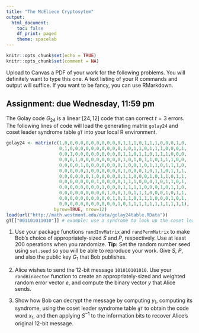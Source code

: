 ```yaml
---
title: "The McEliece Cryptosytem"
output:
  html_document:
    toc: false
    df_print: paged
    theme: spacelab
---
```


```r
knitr::opts_chunk$set(echo = TRUE)
knitr::opts_chunk$set(comment = NA)
```

Upload to Canvas a PDF of your work for the following problems. You will definitely want to type this one. A text listing of your R commands and output will suffice. If you want to be fancy, you can use RMarkdown.

## Assignment: due Wednesday, 11:59 pm

The Golay code $G_{24}$ is a linear $[24,12]$ code that can correct $t=3$ errors. The following lines of code will load the generating matrix `golay24` and coset leader syndrome table `gT` into your local R environment.

```r
golay24 <- matrix(c(1,0,0,0,0,0,0,0,0,0,0,0,1,1,1,0,1,1,1,0,0,0,1,0,
                    0,1,0,0,0,0,0,0,0,0,0,0,1,0,1,1,0,1,1,1,0,0,0,1,
                    0,0,1,0,0,0,0,0,0,0,0,0,1,1,0,1,1,0,1,1,1,0,0,0,
                    0,0,0,1,0,0,0,0,0,0,0,0,1,0,1,0,1,1,0,1,1,1,0,0,
                    0,0,0,0,1,0,0,0,0,0,0,0,1,0,0,1,0,1,1,0,1,1,1,0,
                    0,0,0,0,0,1,0,0,0,0,0,0,1,0,0,0,1,0,1,1,0,1,1,1,
                    0,0,0,0,0,0,1,0,0,0,0,0,1,1,0,0,0,1,0,1,1,0,1,1,
                    0,0,0,0,0,0,0,1,0,0,0,0,1,1,1,0,0,0,1,0,1,1,0,1,
                    0,0,0,0,0,0,0,0,1,0,0,0,1,1,1,1,0,0,0,1,0,1,1,0,
                    0,0,0,0,0,0,0,0,0,1,0,0,1,0,1,1,1,0,0,0,1,0,1,1,
                    0,0,0,0,0,0,0,0,0,0,1,0,1,1,0,1,1,1,0,0,0,1,0,1,
                    0,0,0,0,0,0,0,0,0,0,0,1,0,1,1,1,1,1,1,1,1,1,1,1),
                  byrow=TRUE, nrow=12)
load(url("http://math.westmont.edu/data/golay24table.RData"))
gT[["001101011010"]] # example: use a syndrome to look up the coset leader
```

1. Use your package functions `randInvMatrix` and `randPermMatrix` to make Bob's choice of appropriately-sized $S$ and $P$, respectively. Use at least 200 operations when you randomize. **Tip:** Set the random number seed using `set.seed` so you will be able to reproduce your work. Give $S$, $P$, and also the public key $G_1$ that Bob publishes.

2. Alice wishes to send the 12-bit message `101010101010`. Use your `randBinVector` function to create an appropriately-sized and weighted random error vector $e$, and compute the binary vector $y$ that Alice sends. 

3. Show how Bob can decrypt the message by computing $y_1$, computing its syndrome, using the coset leader syndrome table `gT` to obtain the code word $x_1$, and then applying $S^{-1}$ to the information bits to recover Alice's original 12-bit message.